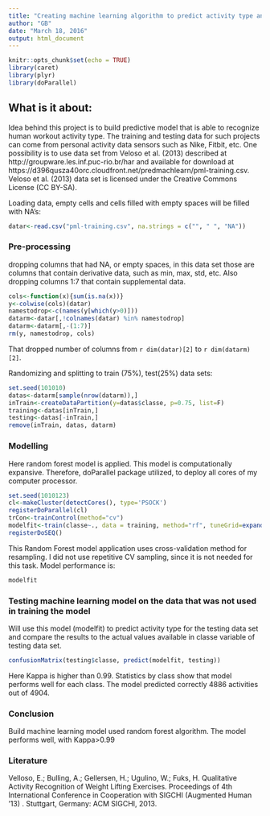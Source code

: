 ```yaml
---
title: "Creating machine learning algorithm to predict activity type and performance based on accelerometers data"
author: "GB"
date: "March 18, 2016"
output: html_document
---
```


```r
knitr::opts_chunk$set(echo = TRUE)
library(caret)
library(plyr)
library(doParallel)
```

## What is it about:

Idea behind this project is to build predictive model that is able to recognize human workout activity type. The training and testing data for such projects can come from personal activity data sensors such as Nike, Fitbit, etc. One possibility is to use data set from Veloso et al. (2013) described at http://groupware.les.inf.puc-rio.br/har and available for download at https://d396qusza40orc.cloudfront.net/predmachlearn/pml-training.csv. Veloso et al. (2013) data set is licensed under the Creative Commons License (CC BY-SA). 

Loading data, empty cells and cells filled with empty spaces will be filled with NA's:
```r
datar<-read.csv("pml-training.csv", na.strings = c("", " ", "NA"))
```

### Pre-processing

dropping columns that had NA, or empty spaces, in this data set those are columns that contain derivative data, such as min, max, std, etc. Also dropping columns 1:7 that contain supplemental data.

```r
cols<-function(x){sum(is.na(x))}
y<-colwise(cols)(datar)
namestodrop<-c(names(y[which(y>0)]))
datarm<-datar[,!colnames(datar) %in% namestodrop]
datarm<-datarm[,-(1:7)]
rm(y, namestodrop, cols)
```

That dropped number of columns from `r dim(datar)[2]` to `r dim(datarm)[2]`.

Randomizing and splitting to train (75%), test(25%) data sets:


```r
set.seed(101010)
datas<-datarm[sample(nrow(datarm)),]
inTrain<-createDataPartition(y=datas$classe, p=0.75, list=F)
training<-datas[inTrain,]
testing<-datas[-inTrain,]
remove(inTrain, datas, datarm)
```


### Modelling

Here random forest model is applied. This model is computationally expansive. Therefore, doParallel package utilized, to deploy all cores of my computer processor.  

```r
set.seed(1010123)
cl<-makeCluster(detectCores(), type='PSOCK')
registerDoParallel(cl)
trCon<-trainControl(method="cv")
modelfit<-train(classe~., data = training, method="rf", tuneGrid=expand.grid(mtry = 10), trControl=trCon)
registerDoSEQ()
```

This Random Forest model application uses cross-validation method for resampling. I did not use repetitive CV sampling, since it is not needed for this task. Model performance is:

```r
modelfit
```

### Testing machine learning model on the data that was not used in training the model

Will use this model (modelfit) to predict activity type for the testing data set and compare the results to the actual values available in classe variable of testing data set.

```r
confusionMatrix(testing$classe, predict(modelfit, testing))
```
Here Kappa is higher than 0.99. Statistics by class show that model performs well for each class. The model predicted correctly 4886 activities out of 4904.

### Conclusion

Build machine learning model used random forest algorithm. The model performs well, with Kappa>0.99

### Literature

Velloso, E.; Bulling, A.; Gellersen, H.; Ugulino, W.; Fuks, H. Qualitative Activity Recognition of Weight Lifting Exercises. Proceedings of 4th International Conference in Cooperation with SIGCHI (Augmented Human '13) . Stuttgart, Germany: ACM SIGCHI, 2013. 


